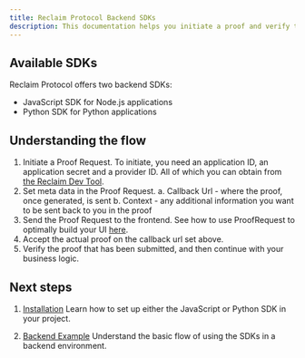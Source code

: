 ```yaml
---
title: Reclaim Protocol Backend SDKs
description: This documentation helps you initiate a proof and verify the user-generated proof on the backend. This is the most secure way to request verifications.
---
```


## Available SDKs

Reclaim Protocol offers two backend SDKs:
- JavaScript SDK for Node.js applications
- Python SDK for Python applications

## Understanding the flow
1. Initiate a Proof Request. To initiate, you need an application ID, an application secret and a provider ID. All of which you can obtain from [the Reclaim Dev Tool](https://dev.reclaimprotocol.org).
2. Set meta data in the Proof Request.
  a. Callback Url - where the proof, once generated, is sent
  b. Context - any additional information you want to be sent back to you in the proof
3. Send the Proof Request to the frontend. See how to use ProofRequest to optimally build your UI [here](/js/fullstack-example).
4. Accept the actual proof on the callback url set above.
5. Verify the proof that has been submitted, and then continue with your business logic.


## Next steps

1. [Installation](./backend/installation)
   Learn how to set up either the JavaScript or Python SDK in your project.

2. [Backend Example](./backend/backend-example)
   Understand the basic flow of using the SDKs in a backend environment.

